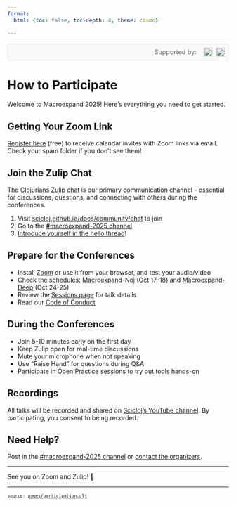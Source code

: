 ```yaml
---
format:
  html: {toc: false, toc-depth: 4, theme: cosmo}

---
```

<style></style><style>.printedClojure .sourceCode {
  background-color: transparent;
  border-style: none;
}
</style><style>.clay-limit-image-width .clay-image {max-width: 100%}
.clay-side-by-side .sourceCode {margin: 0}
.clay-side-by-side {margin: 1em 0}
</style>
<script src="participation_files/md-default0.js" type="text/javascript"></script><script src="participation_files/md-default1.js" type="text/javascript"></script>

```{=html}
<div style="display: flex; justify-content: flex-end; margin: 1rem 0; padding: 0.5rem; background: #f8f9fa; border-radius: 6px; border: 1px solid #e0e0e0;"><div style="display: flex; align-items: center; gap: 0.5rem;"><span style="font-size: 0.9rem; color: #666;">Supported by: </span><a href="./index.html#supporting-companies" key="techascent" style="display: inline-flex; align-items: center; gap: 0.5rem; margin-left: 0.5rem; text-decoration: none;"><img alt="TechAscent mark" src="images/ta-mark-red.svg" style="height: 20px; width: auto;" /><img alt="TechAscent logo" src="images/ta-type.svg" style="height: 20px; width: auto;" /></a></div></div>
```



# How to Participate

Welcome to Macroexpand 2025! Here's everything you need to get started.


## Getting Your Zoom Link

[Register here](https://forms.gle/mQytpTua6RUPcMGb9) (free) to receive calendar invites with Zoom links via email. Check your spam folder if you don't see them!


## Join the Zulip Chat

The [Clojurians Zulip chat](https://scicloj.github.io/docs/community/chat/) is our primary communication channel - essential for discussions, questions, and connecting with others during the conferences.

1. Visit [scicloj.github.io/docs/community/chat](https://clojurians.zulipchat.com/) to join
2. Go to the [#macroexpand-2025 channel](https://clojurians.zulipchat.com/#narrow/channel/536233-macroexpand-2025/)
3. [Introduce yourself in the hello thread](https://clojurians.zulipchat.com/#narrow/channel/536233-macroexpand-2025/topic/hello)!


## Prepare for the Conferences


- Install [Zoom](https://zoom.us/download) or use it from your browser, and test your audio/video
- Check the schedules: [Macroexpand-Noj](./macroexpand_noj.html) (Oct 17-18) and [Macroexpand-Deep](./macroexpand_deep.html) (Oct 24-25)
- Review the [Sessions page](./sessions.html) for talk details
- Read our [Code of Conduct](./code_of_conduct.html)


## During the Conferences


- Join 5-10 minutes early on the first day
- Keep Zulip open for real-time discussions
- Mute your microphone when not speaking
- Use "Raise Hand" for questions during Q&A
- Participate in Open Practice sessions to try out tools hands-on


## Recordings

All talks will be recorded and shared on [Scicloj's YouTube channel](https://www.youtube.com/@Scicloj). By participating, you consent to being recorded.


## Need Help?

Post in the [#macroexpand-2025 channel](https://clojurians.zulipchat.com/#narrow/channel/536233-macroexpand-2025/) or [contact the organizers](https://scicloj.github.io/docs/community/contact/).

---

See you on Zoom and Zulip! 👋


```{=html}
<div style="background-color:grey;height:2px;width:100%;"></div>
```



```{=html}
<div><pre><small><small>source: <a href="https://github.com/scicloj/macroexpand-2025/blob/main/pages/participation.clj">pages/participation.clj</a></small></small></pre></div>
```

